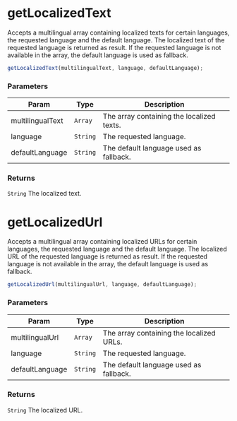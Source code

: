 
<Meta title="API Reference/Util/Language" />

# getLocalizedText

Accepts a multilingual array containing localized texts for certain languages,
the requested language and the default language. The localized text of the
requested language is returned as result. If the requested language is not
available in the array, the default language is used as fallback.

```js
getLocalizedText(multilingualText, language, defaultLanguage);
```

### Parameters

| Param | Type | Description |
| --- | --- | --- |
| multilingualText | <code>Array</code> | The array containing the localized texts. |
| language | <code>String</code> | The requested language. |
| defaultLanguage | <code>String</code> | The default language used as fallback. |

### Returns

<code>String</code> The localized text.

# getLocalizedUrl

Accepts a multilingual array containing localized URLs for certain languages,
the requested language and the default language. The localized URL of the
requested language is returned as result. If the requested language is not
available in the array, the default language is used as fallback.

```js
getLocalizedUrl(multilingualUrl, language, defaultLanguage);
```

### Parameters

| Param | Type | Description |
| --- | --- | --- |
| multilingualUrl | <code>Array</code> | The array containing the localized URLs. |
| language | <code>String</code> | The requested language. |
| defaultLanguage | <code>String</code> | The default language used as fallback. |

### Returns

<code>String</code> The localized URL.
